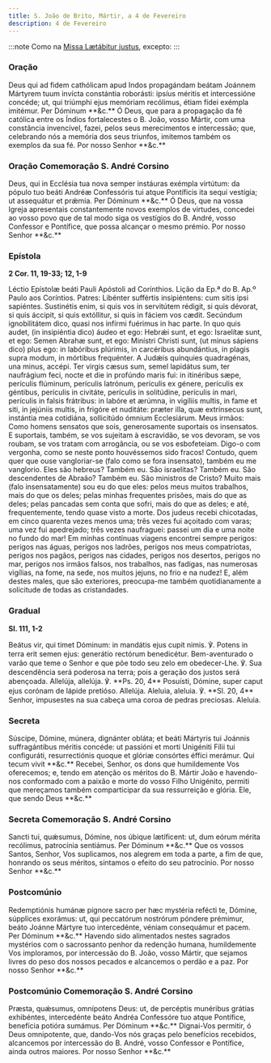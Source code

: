 ```yaml
---
title: S. João de Brito, Mártir, a 4 de Fevereiro
description: 4 de Fevereiro
---
```


:::note
Como na [Missa Lætábitur justus](/missal/comum/5martirnaopontifice2), excepto:
:::

### Oração

<div class="side-by-side not-content">
  <span>
    Deus qui ad fidem cathólicam apud Indos propagándam beátam Joánnem Mártyrem
    tuum invícta constántia roborásti: ipsíus méritis et intercessióne concéde;
    ut, qui triúmphi ejus memóriam recólimus, étiam fídei exémpla imitémur. Per
    Dóminum **&c.**
  </span>
  <span>
    Ó Deus, que para a propagação da fé católica entre os Índios fortalecestes o
    B. João, vosso Mártir, com uma constância invencível, fazei, pelos seus
    merecimentos e intercessão; que, celebrando nós a memória dos seus triunfos,
    imitemos também os exemplos da sua fé. Por nosso Senhor **&c.**
  </span>
</div>

### Oração Comemoração S. André Corsino

<div class="side-by-side not-content">
  <span>
    Deus, qui in Ecclésia tua nova semper instáuras exémpla virtútum: da pópulo
    tuo beáti Andréæ Confessóris tui atque Pontíficis ita sequi vestígia; ut
    assequátur et prǽmia. Per Dóminum **&c.**
  </span>
  <span>
    Ó Deus, que na vossa Igreja apresentais constantemente novos exemplos de
    virtudes, concedei ao vosso povo que de tal modo siga os vestígios do B.
    André, vosso Confessor e Pontífice, que possa alcançar o mesmo prémio. Por
    nosso Senhor **&c.**
  </span>
</div>

### Epístola

**2 Cor. 11, 19-33; 12, 1-9**

<div class="side-by-side not-content">
  <span>
    Léctio Epístolæ beáti Pauli Apóstoli ad Corínthios.
  </span>
  <span>
    Lição da Ep.ª do B. Ap.º Paulo aos Coríntios.
  </span>
  <span>
    Patres: Libénter suffértis insipiéntens: cum sitis ipsi sapiéntes.
    Sustinétis enim, si quis vos in servitútem rédigit, si quis dévorat, si quis
    áccipit, si quis extóllitur, si quis in fáciem vos cædit. Secúndum
    ignobilitátem dico, quasi nos infírmi fuérimus in hac parte. In quo quis
    audet, (in insipiéntia dico) áudeo et ego: Hebrǽi sunt, et ego: Israelítæ
    sunt, et ego: Semen Abrahæ sunt, et ego: Minístri Christi sunt, (ut minus
    sápiens dico) plus ego: in labóribus plúrimis, in carcéribus abundántius, in
    plagis supra modum, in mórtibus frequénter. A Judǽis quínquies quadragénas,
    una minus, accépi. Ter virgis cæsus sum, semel lapidátus sum, ter naufrágium
    feci, nocte et die in profúndo maris fui: in itinéribus sæpe, perículis
    flúminum, perículis latrónum, perículis ex génere, perículis ex géntibus,
    perículis in civitáte, perículis in solitúdine, perículis in mari, perículis
    in falsis frátribus: in labóre et ærúmna, in vigíliis multis, in fame et
    siti, in jejúniis multis, in frigóre et nuditáte: præter illa, quæ
    extrínsecus sunt, instántia mea cotidiána, sollicitúdo ómnium Ecclesiárum.
  </span>
  <span>
    Meus irmãos: Como homens sensatos que sois, generosamente suportais os
    insensatos. E suportais, também, se vos sujeitam à escravidão, se vos
    devoram, se vos roubam, se vos tratam com arrogância, ou se vos esbofeteiam.
    Digo-o com vergonha, como se neste ponto houvéssemos sido fracos! Contudo,
    quem quer que ouse vangloriar-se (falo como se fora insensato), também eu me
    vanglorio. Eles são hebreus? Também eu. São israelitas? Também eu. São
    descendentes de Abraão? Também eu. São ministros de Cristo? Muito mais (falo
    insensatamente) sou eu do que eles: pelos meus muitos trabalhos, mais do que
    os deles; pelas minhas frequentes prisões, mais do que as deles; pelas
    pancadas sem conta que sofri, mais do que as deles; e até, frequentemente,
    tendo quase visto a morte. Dos judeus recebi chicotadas, em cinco quarenta
    vezes menos uma; três vezes fui açoitado com varas; uma vez fui apedrejado;
    três vezes naufraguei: passei um dia e uma noite no fundo do mar! Em minhas
    contínuas viagens encontrei sempre perigos: perigos nas águas, perigos nos
    ladrões, perigos nos meus compatriotas, perigos nos pagãos, perigos nas
    cidades, perigos nos desertos, perigos no mar, perigos nos irmãos falsos,
    nos trabalhos, nas fadigas, nas numerosas vigílias, na fome, na sede, nos
    muitos jejuns, no frio e na nudez! E, além destes males, que são exteriores,
    preocupa-me também quotidianamente a solicitude de todas as cristandades.
  </span>
</div>

### Gradual

**Sl. 111, 1-2**

<div class="side-by-side not-content">
  <span>
    Beátus vir, qui timet Dóminum: in mandátis ejus cupit nimis. ℣. Potens in
    terra erit semen ejus: generátio rectórum benedicétur.
  </span>
  <span>
    Bem-aventurado o varão que teme o Senhor e que põe todo seu zelo em
    obedecer-Lhe. ℣. Sua descendência será poderosa na terra; pois a geração dos
    justos será abençoada.
  </span>
  <span>
    Allelúja, allelúja. ℣. **Ps. 20, 4** Posuísti, Dómine, super caput ejus
    corónam de lápide pretióso. Allelúja.
  </span>
  <span>
    Aleluia, aleluia. ℣. **Sl. 20, 4** Senhor, impusestes na sua cabeça uma
    coroa de pedras preciosas. Aleluia.
  </span>
</div>

### Secreta

<div class="side-by-side not-content">
  <span>
    Súscipe, Dómine, múnera, dignánter obláta; et beáti Mártyris tui Joánnis
    suffragántibus méritis concéde: ut passióni et morti Unigéniti Fílii tui
    configuráti, resurrectiónis quoque et glóriæ consórtes éffici merámur. Qui
    tecum vivit **&c.**
  </span>
  <span>
    Recebei, Senhor, os dons que humildemente Vos oferecemos; e, tendo em
    atenção os méritos do B. Mártir João e havendo-nos conformado com a paixão e
    morte do vosso Filho Unigénito, permiti que mereçamos também comparticipar
    da sua ressurreição e glória. Ele, que sendo Deus **&c.**
  </span>
</div>

### Secreta Comemoração S. André Corsino

<div class="side-by-side not-content">
  <span>
    Sancti tui, quǽsumus, Dómine, nos úbique lætíficent: ut, dum eórum mérita
    recólimus, patrocínia sentiámus. Per Dóminum **&c.**
  </span>
  <span>
    Que os vossos Santos, Senhor, Vos suplicamos, nos alegrem em toda a parte, a
    fim de que, honrando os seus méritos, sintamos o efeito do seu patrocínio.
    Por nosso Senhor **&c.**
  </span>
</div>

### Postcomúnio

<div class="side-by-side not-content">
  <span>
    Redemptiónis humánæ pígnore sacro per hæc mystéria refécti te, Dómine,
    súpplices exorámus: ut, qui peccatórum nostrórum póndere prémimur, beáto
    Joánne Mártyre tuo intercedénte, véniam consequámur et pacem. Per Dóminum
    **&c.**
  </span>
  <span>
    Havendo sido alimentados nestes sagrados mystérios com o sacrossanto penhor
    da redenção humana, humildemente Vos imploramos, por intercessão do B. João,
    vosso Mártir, que sejamos livres do peso dos nossos pecados e alcancemos o
    perdão e a paz. Por nosso Senhor **&c.**
  </span>
</div>

### Postcomúnio Comemoração S. André Corsino

<div class="side-by-side not-content">
  <span>
    Præsta, quǽsumus, omnípotens Deus: ut, de percéptis munéribus grátias
    exhibéntes, intercedénte beáto Andréa Confessóre tuo atque Pontífice,
    benefícia potióra sumámus. Per Dóminum **&c.**
  </span>
  <span>
    Dignai-Vos permitir, ó Deus omnipotente, que, dando-Vos nós graças pelo
    benefícios recebidos, alcancemos por intercessão do B. André, vosso
    Confessor e Pontífice, ainda outros maiores. Por nosso Senhor **&c.**
  </span>
</div>
